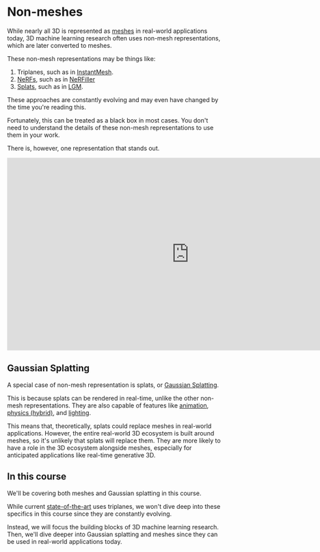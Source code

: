 # Non-meshes

While nearly all 3D is represented as [meshes](meshes.mdx) in real-world applications today, 3D machine learning research often uses non-mesh representations, which are later converted to meshes.

These non-mesh representations may be things like:

1. Triplanes, such as in [InstantMesh](https://huggingface.co/TencentARC/InstantMesh).
2. [NeRFs](https://en.wikipedia.org/wiki/Neural_radiance_field), such as in [NeRFiller](https://huggingface.co/papers/2312.04560)
3. [Splats](https://en.wikipedia.org/wiki/Gaussian_splatting), such as in [LGM](https://huggingface.co/ashawkey/LGM).

These approaches are constantly evolving and may even have changed by the time you're reading this.

Fortunately, this can be treated as a black box in most cases. You don't need to understand the details of these non-mesh representations to use them in your work.

There is, however, one representation that stands out.

<iframe
	src="https://dylanebert-gsplat-editor.hf.space"
	frameborder="0"
	width="850"
	height="450"
></iframe>

## Gaussian Splatting

A special case of non-mesh representation is splats, or [Gaussian Splatting](https://en.wikipedia.org/wiki/Gaussian_splatting).

This is because splats can be rendered in real-time, unlike the other non-mesh representations. They are also capable of features like [animation](https://huggingface.co/spaces/dylanebert/4DGS-demo), [physics (hybrid)](https://x.com/HugoDuprez/status/1766019907769000229), and [lighting](https://x.com/Ruben_Fro/status/1719996105675698452).

This means that, theoretically, splats could replace meshes in real-world applications. However, the entire real-world 3D ecosystem is built around meshes, so it's unlikely that splats will replace them. They are more likely to have a role in the 3D ecosystem alongside meshes, especially for anticipated applications like real-time generative 3D.

## In this course

We'll be covering both meshes and Gaussian splatting in this course.

While current [state-of-the-art](https://huggingface.co/TencentARC/InstantMesh) uses triplanes, we won't dive deep into these specifics in this course since they are constantly evolving.

Instead, we will focus the building blocks of 3D machine learning research. Then, we'll dive deeper into Gaussian splatting and meshes since they can be used in real-world applications today.